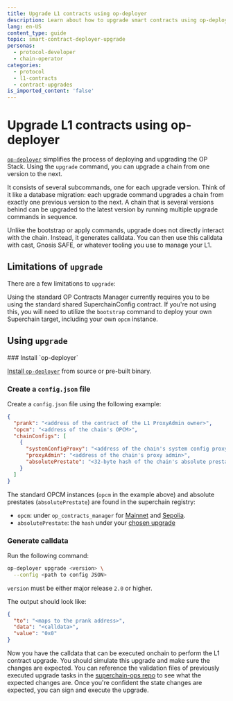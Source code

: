 ```yaml
---
title: Upgrade L1 contracts using op-deployer
description: Learn about how to upgrade smart contracts using op-deployer
lang: en-US
content_type: guide
topic: smart-contract-deployer-upgrade
personas:
  - protocol-developer
  - chain-operator
categories:
  - protocol
  - l1-contracts
  - contract-upgrades
is_imported_content: 'false'
---
```



# Upgrade L1 contracts using op-deployer

[`op-deployer`](/chain-operators/tools/op-deployer) simplifies the process of deploying and upgrading the OP Stack. Using the `upgrade` command, you can upgrade a chain from one version to the next.

It consists of several subcommands, one for each upgrade version. Think of it like a database migration: each upgrade command upgrades a chain from exactly one previous version to the next. A chain that is several versions behind can be upgraded to the latest version by running multiple upgrade commands in sequence.

Unlike the bootstrap or apply commands, upgrade does not directly interact with the chain. Instead, it generates calldata. You can then use this calldata with cast, Gnosis SAFE, or whatever tooling you use to manage your L1.

## Limitations of `upgrade`

There are a few limitations to `upgrade`:

Using the standard OP Contracts Manager currently requires you to be using the standard shared SuperchainConfig contract. If you're not using this, you will need to utilize the `bootstrap` command to deploy your own Superchain target, including your own `opcm` instance.

## Using `upgrade`

<Steps>
  ### Install `op-deployer`

  [Install `op-deployer`](/operators/chain-operators/tools/op-deployer#installation) from source or pre-built binary.

  ### Create a `config.json` file

  Create a `config.json` file using the following example:

  ```json
  {
    "prank": "<address of the contract of the L1 ProxyAdmin owner>",
    "opcm": "<address of the chain's OPCM>",
    "chainConfigs": [
      {
        "systemConfigProxy": "<address of the chain's system config proxy>",
        "proxyAdmin": "<address of the chain's proxy admin>",
        "absolutePrestate": "<32-byte hash of the chain's absolute prestate>"
      }
    ]
  }
  ```

  The standard OPCM instances (`opcm` in the example above) and absolute prestates (`absolutePrestate`) are found in the superchain registry:

  *   `opcm`: under `op_contracts_manager` for [Mainnet](https://github.com/ethereum-optimism/superchain-registry/blob/main/validation/standard/standard-versions-mainnet.toml) and [Sepolia](https://github.com/ethereum-optimism/superchain-registry/blob/main/validation/standard/standard-versions-sepolia.toml).
  *   `absolutePrestate`: the `hash` under your [chosen upgrade](https://github.com/ethereum-optimism/superchain-registry/blob/main/validation/standard/standard-prestates.toml)

  ### Generate calldata

  Run the following command:

  ```bash
  op-deployer upgrade <version> \
    --config <path to config JSON>
  ```

  `version` must be either major release `2.0` or higher.

  The output should look like:

  ```json
  {
    "to": "<maps to the prank address>",
    "data": "<calldata>",
    "value": "0x0"
  }
  ```

  Now you have the calldata that can be executed onchain to perform the L1 contract upgrade. You should simulate this upgrade and make sure the changes are expected. You can reference the validation files of previously executed upgrade tasks in the [superchain-ops repo](https://github.com/ethereum-optimism/superchain-ops/blob/main/tasks/eth/022-holocene-fp-upgrade/NestedSignFromJson.s.sol) to see what the expected changes are. Once you're confident the state changes are expected, you can sign and execute the upgrade.
</Steps>
